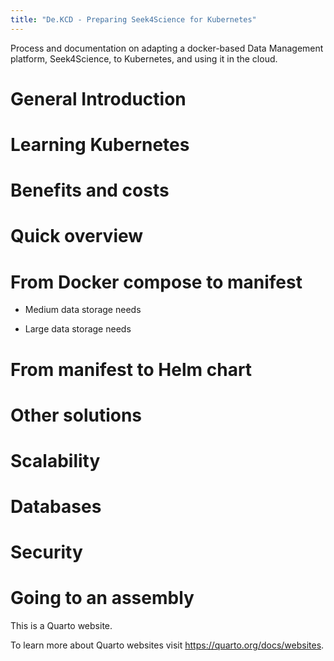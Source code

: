 ```yaml
---
title: "De.KCD - Preparing Seek4Science for Kubernetes"
---
```


Process and documentation on adapting a docker-based Data Management platform, Seek4Science, to Kubernetes, and using it in the cloud.

# General Introduction

# Learning Kubernetes

# Benefits and costs

# Quick overview

# From Docker compose to manifest

* Medium data storage needs

* Large data storage needs

# From manifest to Helm chart

# Other solutions

# Scalability

# Databases

# Security

# Going to an assembly

This is a Quarto website.

To learn more about Quarto websites visit <https://quarto.org/docs/websites>.
